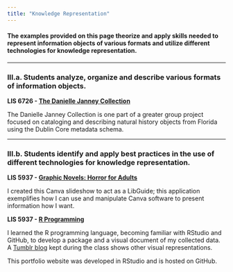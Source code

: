 ```yaml
---
title: "Knowledge Representation"
---
```


#### **The examples provided on this page theorize and apply skills needed to represent information objects of various formats and utilize different technologies for knowledge representation.**

------------------------------------------------------------------------

### **III.a. Students analyze, organize and describe various formats of information objects.**

**LIS 6726 - [The Danielle Janney Collection](https://usfseahorse.omeka.net/collections/show/1){target="_blank"}**

The Danielle Janney Collection is one part of a greater group project focused on cataloging and describing natural history objects from Florida using the Dublin Core metadata schema.

------------------------------------------------------------------------

### **III.b. Students identify and apply best practices in the use of different technologies for knowledge representation.**

**LIS 5937 - [Graphic Novels: Horror for Adults](https://janneyhorrorgraphicnovelslibguide.my.canva.site/){target="_blank"}**

I created this Canva slideshow to act as a LibGuide; this application exemplifies how I can use and manipulate Canva software to present information how I want.

**LIS 5937 - [R Programming](https://rpubs.com/djanney1/deliverystats){target="_blank"}**

I learned the R programming language, becoming familiar with RStudio and GitHub, to develop a package and a visual document of my collected data. A [Tumblr blog](https://www.tumblr.com/d-janney){target="_blank"} kept during the class shows other visual representations.

This portfolio website was developed in RStudio and is hosted on GitHub.
